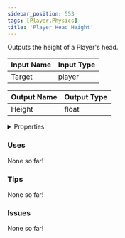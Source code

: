 ```yaml
---
sidebar_position: 553
tags: [Player,Physics]
title: 'Player Head Height'
---
```


Outputs the height of a Player's head.






<EsbSvg />

| Input Name | Input Type |
|-----------|-----------|
| Target | player |

| Output Name | Output Type |
|-----------|-----------|
| Height | float |


<details>
  <summary>Properties</summary>
  <div>
    <div>
    <table>
      <thead>
        <tr>
          <th>Is beta required?</th>
          <th>❌</th>
        </tr>
        <tr>
          <th>Is this chip a trolling risk?</th>
          <th>❌</th>
        </tr>
        <tr>
          <th>Is this chip a role assignment risk?</th>
          <th>❌</th>
        </tr>
        <tr>
          <th>Chip UUID</th>
          <th>6278538c-5ea9-4515-ba00-ffc4d5b99c3b</th>
        </tr>
      </thead>
    </table>
    </div>
  </div>
</details>

### Uses

None so far!

### Tips

None so far!

### Issues

None so far!